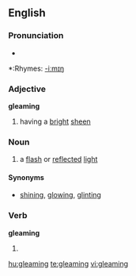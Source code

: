 ==English==

===Pronunciation===
*{{audio|en-us-gleaming.ogg|Audio (US)}}

*:Rhymes: [[Rhymes:English:-iːmɪŋ|-iːmɪŋ]]

===Adjective===
'''gleaming'''
# having a [[bright]] [[sheen]]

===Noun===
{{en-noun}}

# a [[flash]] or [[reflect]]ed [[light]]

====Synonyms====
* [[shining]], [[glowing]], [[glinting]]

===Verb===
'''gleaming'''

# {{present participle of|[[gleam]]}}

[[hu:gleaming]]
[[te:gleaming]]
[[vi:gleaming]]